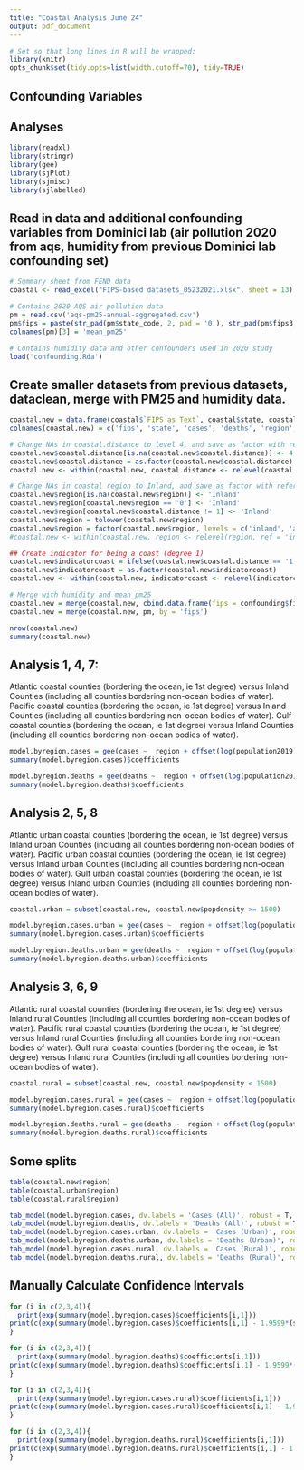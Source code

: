 ```yaml
---
title: "Coastal Analysis June 24"
output: pdf_document
---
```


```r
# Set so that long lines in R will be wrapped:
library(knitr)
opts_chunk$set(tidy.opts=list(width.cutoff=70), tidy=TRUE)
```

\section{Summary}
## Confounding Variables
\begin{enumerate}
\item Population Density. Reflects the role of social distance in airborne propagation. We should in all our comparisons keep this variable as fixed as we can while avoiding the comparison of small sets of data.
\item All Ages in Poverty (%). Reflects propensity to respect hygiene (notably mask adoption) and social distance rules (living circumstances and ability to stay-at-home).
\item Median Income. Similar to (2) while an independent variable (poverty rate may be high and median income high or low dependent on the wealth gap).
\item Percent adult obesity. Reflects propensity to generate respiratory droplets — and observed correlation with COVID infection/symptom severity. 
\item Voter margin 2020 election. Reflects propensity to wear masks. Independent variable to (7).
\item Median age 2019. Reflects propensity to generate respiratory droplets — and observed correlation with COVID infection/symptom severity. 
\item Voting party in the 2020 presidential election. See (5).
\item Air pollution (PM 2.5) (Dominici lab data). Reflects propensity to generate respiratory droplets — and observed correlation with COVID infection/symptom severity. Should use 2020 PM 2.5 data if available given the importance of the fire season in 2020.
\item Mean winter and summer humidity (Dominici lab data). Reflects propensity to generate respiratory droplets — and observed correlation with COVID infection/symptom severity. 
\end{enumerate}

## Analyses
\begin{itemize}
\item  Atlantic coastal counties (bordering the ocean, ie 1st degree) versus Inland Counties (including all counties bordering non-ocean bodies of water).
\item Atlantic urban coastal counties (bordering the ocean, ie 1st degree) versus Inland  urban Counties (including all counties bordering non-ocean bodies of water).
\item Atlantic rural coastal counties (bordering the ocean, ie 1st degree) versus Inland  rural Counties (including all counties bordering non-ocean bodies of water).

\item Pacific coastal counties (bordering the ocean, ie 1st degree) versus Inland Counties (including all counties bordering non-ocean bodies of water).
\item Pacific urban coastal counties (bordering the ocean, ie 1st degree) versus Inland  urban Counties (including all counties bordering non-ocean bodies of water).
\item Pacific rural coastal counties (bordering the ocean, ie 1st degree) versus Inland  rural Counties (including all counties bordering non-ocean bodies of water).

\item Gulf coastal counties (bordering the ocean, ie 1st degree) versus Inland Counties (including all counties bordering non-ocean bodies of water).
\item Gulf urban coastal counties (bordering the ocean, ie 1st degree) versus Inland  urban Counties (including all counties bordering non-ocean bodies of water).
\item Gulf rural coastal counties (bordering the ocean, ie 1st degree) versus Inland  rural Counties (including all counties bordering non-ocean bodies of water).
\end{itemize}

\newpage
```r
library(readxl)
library(stringr)
library(gee)
library(sjPlot)
library(sjmisc)
library(sjlabelled)
```

\section{Analyses}
## Read in data and additional confounding variables from Dominici lab (air pollution 2020 from aqs, humidity from previous Dominici lab confounding set)
```r
# Summary sheet from FEND data
coastal <- read_excel("FIPS-based datasets_05232021.xlsx", sheet = 13)

# Contains 2020 AQS air pollution data
pm = read.csv('aqs-pm25-annual-aggregated.csv')
pm$fips = paste(str_pad(pm$state_code, 2, pad = '0'), str_pad(pm$fips3, 3, pad = '0'), sep ="")
colnames(pm)[3] = 'mean_pm25'

# Contains humidity data and other confounders used in 2020 study
load('confounding.Rda') 
```

## Create smaller datasets from previous datasets, dataclean, merge with PM25 and humidity data.
```r
coastal.new = data.frame(coastal$`FIPS as Text`, coastal$state, coastal$cases, coastal$deaths, coastal$`Country REGION`, coastal$`Coastal Distance`, coastal$`Population 2019 Estimate`, coastal$`Population Density`, coastal$`All Ages in Poverty (%)`, coastal$`Median Income`, coastal$`percent adult obesity`, coastal$`diff/total`, coastal$`Politcal alignment 2020 election`, coastal$`median age 2019`)
colnames(coastal.new) = c('fips', 'state', 'cases', 'deaths', 'region', 'coastal.distance', 'population2019', 'popdensity', 'poverty', 'median_income', 'pct_obesity', 'voter_margin_2020', 'party', 'median_age')

# Change NAs in coastal.distance to level 4, and save as factor with reference level 4.
coastal.new$coastal.distance[is.na(coastal.new$coastal.distance)] <- 4
coastal.new$coastal.distance = as.factor(coastal.new$coastal.distance)
coastal.new <- within(coastal.new, coastal.distance <- relevel(coastal.distance, ref = 4))

# Change NAs in coastal region to Inland, and save as factor with reference level Inland
coastal.new$region[is.na(coastal.new$region)] <- 'Inland'
coastal.new$region[coastal.new$region == '0'] <- 'Inland'
coastal.new$region[coastal.new$coastal.distance != 1] <- 'Inland'
coastal.new$region = tolower(coastal.new$region)
coastal.new$region = factor(coastal.new$region, levels = c('inland', 'atlantic', 'gulf of mexico', 'pacific'))
#coastal.new <- within(coastal.new, region <- relevel(region, ref = 'inland'))

## Create indicator for being a coast (degree 1) 
coastal.new$indicatorcoast = ifelse(coastal.new$coastal.distance == '1', 'Coastal', 'NonCoastal')
coastal.new$indicatorcoast = as.factor(coastal.new$indicatorcoast)
coastal.new <- within(coastal.new, indicatorcoast <- relevel(indicatorcoast, ref = 'NonCoastal'))

# Merge with humidity and mean_pm25
coastal.new = merge(coastal.new, cbind.data.frame(fips = confounding$fips, mean_summer_rm = confounding$mean_summer_rm, mean_winter_rm = confounding$mean_winter_rm), by = 'fips')
coastal.new = merge(coastal.new, pm, by = 'fips')

nrow(coastal.new)
summary(coastal.new)
```

\newpage
## Analysis 1, 4, 7: 
Atlantic coastal counties (bordering the ocean, ie 1st degree) versus Inland Counties (including all counties bordering non-ocean bodies of water).
Pacific coastal counties (bordering the ocean, ie 1st degree) versus Inland Counties (including all counties bordering non-ocean bodies of water).
Gulf coastal counties (bordering the ocean, ie 1st degree) versus Inland Counties (including all counties bordering non-ocean bodies of water).

```r
model.byregion.cases = gee(cases ~  region + offset(log(population2019)) + scale(popdensity) + scale(poverty) + scale(log(median_income)) + scale(pct_obesity) + scale(voter_margin_2020) + scale(median_age) + factor(party) + mean_pm25 + mean_summer_rm + mean_winter_rm, family = poisson(link = "log"),  data = coastal.new, id = as.factor(state))
summary(model.byregion.cases)$coefficients

model.byregion.deaths = gee(deaths ~  region + offset(log(population2019)) + scale(popdensity) + scale(poverty) + scale(log(median_income)) + scale(pct_obesity) + scale(voter_margin_2020) + scale(median_age) + factor(party) + mean_pm25 + mean_summer_rm + mean_winter_rm, family = poisson(link = "log"),  data = coastal.new, id = as.factor(state))
summary(model.byregion.deaths)$coefficients
```
\newpage
## Analysis 2, 5, 8
Atlantic urban coastal counties (bordering the ocean, ie 1st degree) versus Inland  urban Counties (including all counties bordering non-ocean bodies of water).
Pacific urban coastal counties (bordering the ocean, ie 1st degree) versus Inland  urban Counties (including all counties bordering non-ocean bodies of water).
Gulf urban coastal counties (bordering the ocean, ie 1st degree) versus Inland  urban Counties (including all counties bordering non-ocean bodies of water).

```r
coastal.urban = subset(coastal.new, coastal.new$popdensity >= 1500)

model.byregion.cases.urban = gee(cases ~  region + offset(log(population2019)) + scale(popdensity) + scale(poverty) + scale(log(median_income)) + scale(pct_obesity) + scale(voter_margin_2020) + scale(median_age) + factor(party) + mean_pm25 + mean_summer_rm + mean_winter_rm, family = poisson(link = "log"),  data = coastal.urban, id = as.factor(state))
summary(model.byregion.cases.urban)$coefficients

model.byregion.deaths.urban = gee(deaths ~  region + offset(log(population2019)) + scale(popdensity) + scale(poverty) + scale(log(median_income)) + scale(pct_obesity) + scale(voter_margin_2020) + scale(median_age) + factor(party) + mean_pm25 + mean_summer_rm + mean_winter_rm, family = poisson(link = "log"),  data = coastal.urban, id = as.factor(state))
summary(model.byregion.deaths.urban)$coefficients
```
\newpage
## Analysis 3, 6, 9
Atlantic rural coastal counties (bordering the ocean, ie 1st degree) versus Inland  rural Counties (including all counties bordering non-ocean bodies of water).
Pacific rural coastal counties (bordering the ocean, ie 1st degree) versus Inland  rural Counties (including all counties bordering non-ocean bodies of water).
Gulf rural coastal counties (bordering the ocean, ie 1st degree) versus Inland  rural Counties (including all counties bordering non-ocean bodies of water).

```r
coastal.rural = subset(coastal.new, coastal.new$popdensity < 1500)

model.byregion.cases.rural = gee(cases ~  region + offset(log(population2019)) + scale(popdensity) + scale(poverty) + scale(log(median_income)) + scale(pct_obesity) + scale(voter_margin_2020) + scale(median_age) + factor(party) + mean_pm25 + mean_summer_rm + mean_winter_rm, family = poisson(link = "log"),  data = coastal.rural, id = as.factor(state))
summary(model.byregion.cases.rural)$coefficients

model.byregion.deaths.rural = gee(deaths ~  region + offset(log(population2019)) + scale(popdensity) + scale(poverty) + scale(log(median_income)) + scale(pct_obesity) + scale(voter_margin_2020) + scale(median_age) + factor(party) + mean_pm25 + mean_summer_rm + mean_winter_rm, family = poisson(link = "log"),  data = coastal.rural, id = as.factor(state))
summary(model.byregion.deaths.rural)$coefficients
```
\newpage
## Some splits
```r
table(coastal.new$region)
table(coastal.urban$region)
table(coastal.rural$region)
```


```r
tab_model(model.byregion.cases, dv.labels = 'Cases (All)', robust = T, digits = 3)
tab_model(model.byregion.deaths, dv.labels = 'Deaths (All)', robust = T, digits = 3)
tab_model(model.byregion.cases.urban, dv.labels = 'Cases (Urban)', robust = T, digits = 3)
tab_model(model.byregion.deaths.urban, dv.labels = 'Deaths (Urban)', robust = T, digits = 3)
tab_model(model.byregion.cases.rural, dv.labels = 'Cases (Rural)', robust = T, digits = 3)
tab_model(model.byregion.deaths.rural, dv.labels = 'Deaths (Rural)', robust = T, digits = 3)
```
## Manually Calculate Confidence Intervals
```r
for (i in c(2,3,4)){
  print(exp(summary(model.byregion.cases)$coefficients[i,1]))
print(c(exp(summary(model.byregion.cases)$coefficients[i,1] - 1.9599*(summary(model.byregion.cases)$coefficients[i,4])), exp(summary(model.byregion.cases)$coefficients[i,1] + 1.9599*(summary(model.byregion.cases)$coefficients[i,4]))))
}

for (i in c(2,3,4)){
  print(exp(summary(model.byregion.deaths)$coefficients[i,1]))
print(c(exp(summary(model.byregion.deaths)$coefficients[i,1] - 1.9599*(summary(model.byregion.deaths)$coefficients[i,4])), exp(summary(model.byregion.deaths)$coefficients[i,1] + 1.9599*(summary(model.byregion.deaths)$coefficients[i,4]))))
}

for (i in c(2,3,4)){
  print(exp(summary(model.byregion.cases.rural)$coefficients[i,1]))
print(c(exp(summary(model.byregion.cases.rural)$coefficients[i,1] - 1.9599*(summary(model.byregion.cases.rural)$coefficients[i,4])), exp(summary(model.byregion.cases.rural)$coefficients[i,1] + 1.9599*(summary(model.byregion.cases.rural)$coefficients[i,4]))))
}

for (i in c(2,3,4)){
  print(exp(summary(model.byregion.deaths.rural)$coefficients[i,1]))
print(c(exp(summary(model.byregion.deaths.rural)$coefficients[i,1] - 1.9599*(summary(model.byregion.deaths.rural)$coefficients[i,4])), exp(summary(model.byregion.deaths.rural)$coefficients[i,1] + 1.9599*(summary(model.byregion.deaths.rural)$coefficients[i,4]))))
}
```





